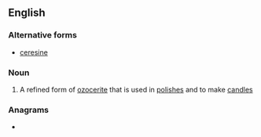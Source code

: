 ==English==

===Alternative forms===
* [[ceresine]]

===Noun===
{{en-noun|~}}

# A refined form of [[ozocerite]] that is used in [[polish]]es and to make [[candle]]s

===Anagrams===
* {{anagrams|en|a=ceeinrs|Sincere|cereins|cerines|renices|sincere}}